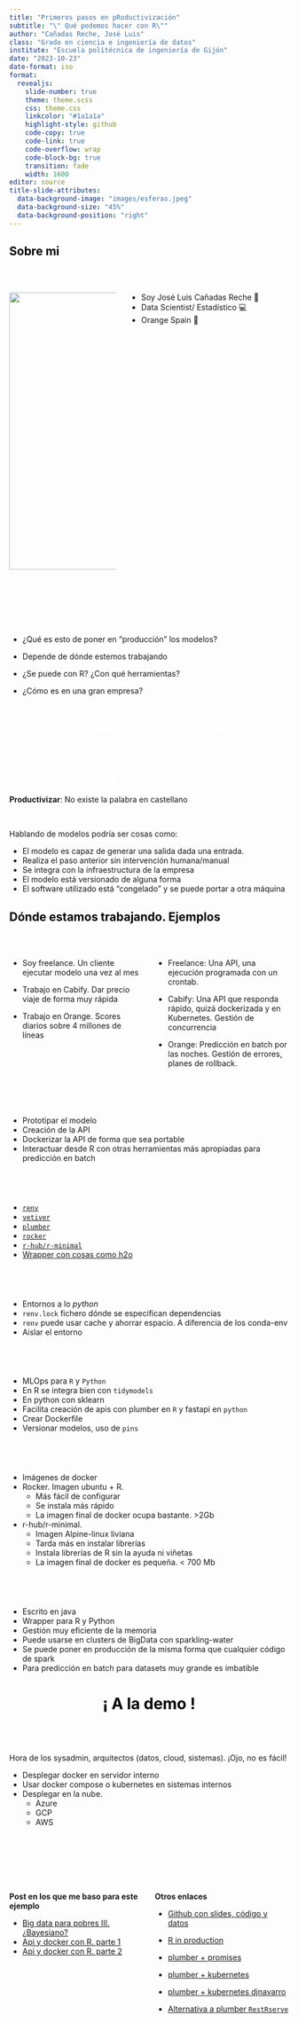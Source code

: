```yaml
---
title: "Primeros pasos en pRoductivización"
subtitle: "\" Qué podemos hacer con R\""
author: "Cañadas Reche, José Luis"
class: "Grado en ciencia e ingeniería de datos"
institute: "Escuela politécnica de ingeniería de Gijón"
date: "2023-10-23"
date-format: iso
format:
  revealjs: 
    slide-number: true
    theme: theme.scss
    css: theme.css
    linkcolor: "#1a1a1a"
    highlight-style: github
    code-copy: true
    code-link: true
    code-overflow: wrap
    code-block-bg: true
    transition: fade
    width: 1600
editor: source
title-slide-attributes: 
  data-background-image: "images/esferas.jpeg"
  data-background-size: "45%"
  data-background-position: "right"
---
```


## [Sobre mi]{style="color: #000000;"} {.dark background-color="#333333"}

<br>

::: columns
::: {.column width="40%"}
![](images/profile2.jpg){#headshot height="500px"}
:::

::: {.column width="60%"}
-   Soy José Luis Cañadas Reche 👋
-   Data Scientist/ Estadístico 💻
-   ️Orange Spain 🍊
:::
:::

## <span style="color: #ffffff;">Qué quiero contar {.light background-color="#ffffff"}

::: incremental

<br>

-   ¿Qué es esto de poner en "producción" los modelos? 

-   Depende de dónde estemos trabajando

-   ¿Se puede con R? ¿Con qué herramientas? 

-   ¿Cómo es en una gran empresa? 
:::

##  {.trans background-color="#ffffff" background-image="images/trans1.png" background-size="65%"}

<h1>

<center>[¿Poner modelos en producción?<br> ¿y por qué?]{style="color: #ffffff;"}</center>

</h1>


## <span style="color: #ffffff;">¿Productivizar ? ¿y por qué? {.light background-color="#ffffff"}

**Productivizar**: No existe la palabra en castellano

<br>

::: fragment
Hablando de modelos podría ser cosas como:
:::

::: incremental
-   El modelo es capaz de generar una salida dada una entrada. 
-   Realiza el paso anterior sin intervención humana/manual
-   Se integra con la infraestructura de la empresa
-   El modelo está versionado de alguna forma
-   El software utilizado está "congelado" y se puede portar a otra máquina
:::



## [Dónde estamos trabajando. Ejemplos]{style="color: #000000;"} {.dark background-color="#333333"}

::: columns
::: {.column width="50%"}

<br>

::: {.incremental}

- Soy freelance. Un cliente ejecutar modelo una vez al mes

- Trabajo en Cabify. Dar precio viaje de forma muy rápida

- Trabajo en Orange. Scores diarios sobre 4 millones de líneas

:::
:::

::: {.column width="50%"}
<br>

::: {.incremental}

- Freelance: Una API, una ejecución programada con un crontab. 

- Cabify:  Una API que responda rápido, quizá dockerizada y en Kubernetes. Gestión de concurrencia

- Orange: Predicción en batch por las noches. Gestión de errores, planes de rollback.

:::
:::
:::



## <span style="color: #ffffff;">¿Qué podemos hacer con R? {.light background-color="#ffffff"}

::: {.incremental}

- Prototipar el modelo
- Creación de la API 
- Dockerizar la API de forma que sea portable
- Interactuar desde R con otras herramientas más apropiadas para predicción en batch

:::

## <span style="color: #ffffff;">Herramientas y otras cosas en R {.light background-color="#ffffff"}

::: {.incremental}

- [`renv`](https://rstudio.github.io/renv/articles/renv.html)
- [`vetiver`](https://vetiver.rstudio.com/)
- [`plumber`](https://www.rplumber.io/)
- [`rocker`](https://hub.docker.com/u/rocker)
- [`r-hub/r-minimal`](https://github.com/r-hub/r-minimal)
- [Wrapper con cosas como h2o](https://h2o.ai/resources/download/)

:::

## <span style="color: #ffffff;"> renv {.light background-color="#ffffff"}

::: {.incremental}

- Entornos a lo _python_ 
- `renv.lock` fichero dónde se especifican dependencias
- `renv` puede usar cache y ahorrar espacio. A diferencia de los conda-env
- Aislar el entorno
:::


## <span style="color: #ffffff;"> vetiver {.light background-color="#ffffff"}

::: {.incremental}

- MLOps para `R` y `Python`
- En R se integra bien con `tidymodels`
- En python con sklearn
- Facilita creación de apis con plumber en `R` y fastapi en `python`
- Crear Dockerfile
- Versionar modelos, uso de `pins`

:::


## <span style="color: #ffffff;"> rocker y r-hub/minimal {.light background-color="#ffffff"}

::: {.incremental}

- Imágenes de docker
- Rocker. Imagen  ubuntu + R. 
  - Más fácil de configurar
  - Se instala más rápido
  - La imagen final de docker ocupa bastante. >2Gb
- r-hub/r-minimal. 
  - Imagen Alpine-linux liviana
  - Tarda más en instalar librerías
  - Instala librerías de R sin la ayuda ni viñetas
  - La imagen final de docker es pequeña. < 700 Mb

:::

## <span style="color: #ffffff;"> H2O {.light background-color="#ffffff"}

::: {.incremental}

- Escrito en java
- Wrapper para R y Python
- Gestión muy eficiente de la memoria
- Puede usarse en clusters de BigData con sparkling-water
- Se puede poner en producción de la misma forma que cualquier código de spark
- Para predicción en batch para datasets muy grande es imbatible

:::

##  {.transdark background-color="#333333" background-image="images/whybis.jpg" background-size="65%"}

<h1>

<center>[¡ A la demo !]{style="color: #000000;"}</center>

</h1>



## <span style="color: #ffffff;"> ¿Y ahora qué? {.light background-color="#ffffff"}

Hora de los sysadmin, arquitectos (datos, cloud, sistemas). ¡Ojo, no es fácil!

::: {.incremental}

- Desplegar docker en servidor interno
- Usar docker compose o kubernetes en sistemas internos
- Desplegar en la nube. 
  - Azure
  - GCP
  - AWS


:::


## <span style="color: #ffffff;"> Algunos enlaces {.light background-color="#ffffff"}

<br>

:::columns
::: {.column width="50%"}

__Post en los que me baso para este ejemplo__

  - [Big data para pobres III. ¿Bayesiano?](https://muestrear-no-es-pecado.netlify.app/2021/06/04/big-data-para-pobres-iii-bayesiano/)
  - [Api y docker con R. parte 1](https://muestrear-no-es-pecado.netlify.app/2022/10/12/api-y-docker-con-r-parte-1/)
  - [Api y docker con R. parte 2](https://muestrear-no-es-pecado.netlify.app/2022/10/30/api-y-docker-con-r-parte-2)
:::
::: {.column width="50%"}  
__Otros enlaces__

* [Github con slides, código y datos](https://github.com/joscani/road-to-production/tree/main)

* [R in production](https://posit.co/blog/using-r-in-production-with-posit-connect/?li_fat_id=0e3a3769-1643-4513-acc9-f1813833b3fb)

* [plumber + promises](https://rstudio.github.io/promises/articles/promises_05_future_promise.html)

* [plumber + kubernetes](https://mdneuzerling.com/post/hosting-a-plumber-api-with-kubernetes/)

* [plumber + kubernetes djnavarro](https://blog.djnavarro.net/posts/2023-01-10_kubernetes/#expose-an-api)

* [Alternativa a plumber `RestRserve`](https://restrserve.org/)
:::
:::

